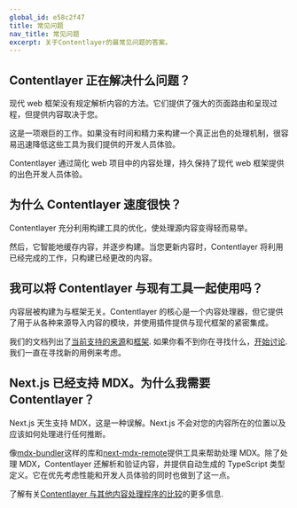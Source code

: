 ```yaml
---
global_id: e58c2f47
title: 常见问题
nav_title: 常见问题
excerpt: 关于Contentlayer的最常见问题的答案。
---
```


## Contentlayer 正在解决什么问题？

现代 web 框架没有规定解析内容的方法。它们提供了强大的页面路由和呈现过程，但提供内容取决于您。

这是一项艰巨的工作。如果没有时间和精力来构建一个真正出色的处理机制，很容易迅速降低这些工具为我们提供的开发人员体验。

Contentlayer 通过简化 web 项目中的内容处理，持久保持了现代 web 框架提供的出色开发人员体验。

## 为什么 Contentlayer 速度很快？

Contentlayer 充分利用构建工具的优化，使处理源内容变得轻而易举。

然后，它智能地缓存内容，并逐步构建。当您更新内容时，Contentlayer 将利用已经完成的工作，只构建已经更改的内容。

## 我可以将 Contentlayer 与现有工具一起使用吗？

内容层被构建为与框架无关。Contentlayer 的核心是一个内容处理器，但它提供了用于从各种来源导入内容的模块，并使用插件提供与现代框架的紧密集成。

我们的文档列出了[当前支持的来源](/docs/sources)和[框架](/docs/environments). 如果你看不到你在寻找什么，[开始讨论](https://github.com/contentlayerdev/contentlayer/issues/new). 我们一直在寻找新的用例来考虑。

## Next.js 已经支持 MDX。为什么我需要 Contentlayer？

Next.js 天生支持 MDX，这是一种误解。Next.js 不会对您的内容所在的位置以及应该如何处理进行任何推断。

像[mdx-bundler](https://github.com/kentcdodds/mdx-bundler)这样的库和[next-mdx-remote](https://github.com/hashicorp/next-mdx-remote)提供工具来帮助处理 MDX。除了处理 MDX，Contentlayer 还解析和验证内容，并提供自动生成的 TypeScript 类型定义。它在优先考虑性能和开发人员体验的同时也做到了这一点。

了解有关[Contentlayer 与其他内容处理程序的比较](/docs/concepts/comparison#content-processors)的更多信息.
